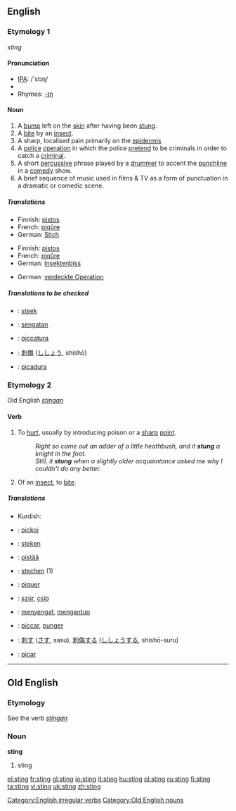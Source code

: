 {{wikipedia|dab=sting}}
==English==

===Etymology 1===
{{OE.}} ''sting''

{{rfc-level|check placement of Pronunciation}}

====Pronunciation====
*[[w:IPA|IPA]]: /'stɪɳ/
*{{audio|en-us-sting.ogg|Audio (US)}}
*Rhymes: [[Rhymes:English:-ɪŋ|-ɪŋ]]

====Noun====
{{en-noun}}

# A [[bump]] left on the [[skin]] after having been [[stung]].
# A [[bite]] by an [[insect]].
# A sharp, localised pain primarily on the [[epidermis]]
# A [[police]] [[operation]] in which the police [[pretend]] to be criminals in order to catch a [[criminal]].
# A short [[percussive]] phrase played by a [[drummer]] to accent the [[punchline]] in a [[comedy]] show.
# A  brief sequence of music used in films & TV as a form of punctuation in a dramatic or comedic scene.

=====Translations=====
{{trans-top|bump on skin after having been stung}}
*Finnish: [[pistos]]
*French: [[piqûre]]
*German: [[Stich]] {{m}}
{{trans-mid}}
{{trans-bottom}}

{{trans-top|bite by an insect}}
*Finnish: [[pistos]]
*French: [[piqûre]]
*German: [[Insektenbiss]] {{m}}
{{trans-mid}}
{{trans-bottom}}

{{trans-top|police operation}}
*German: [[verdeckte Operation]] {{f}}
{{trans-mid}}
{{trans-bottom}}

=====Translations to be checked=====
{{checktrans}}
<!--Remove this section once all of the translations below have been moved into the tables above.-->
*{{ttbc|Dutch}}: [[steek]]
*{{ttbc|Indonesian}}: [[sengat|sengatan]]
*{{ttbc|Interlingua}}: [[piccatura]]
*{{ttbc|Japanese}}: [[刺傷]] ([[ししょう]], shishō)
*{{ttbc|Spanish}}: [[picadura]]

===Etymology 2===
Old English ''[[stingan]]''

====Verb====
{{en-verb|stings|stinging|[[stang]] or [[stung]]|stung}}

# To [[hurt]], usually by introducing poison or a [[sharp]] [[point]].
#:''Right so came out an adder of a little heathbush, and it '''stung''' a knight in the foot.''
#:''Still, it '''stung''' when a slightly older acquaintance asked me why I couldn't do any better.''
# Of an [[insect]], to [[bite]].

=====Translations=====
{{trans-top|To hurt, usually by introducing poison or a sharp point}}
{{trans-mid}}
{{trans-bottom}}

{{trans-top|Of an insect, to bite}}
{{trans-mid}}
*Kurdish: {{KUchar|[[پێوه‌دان]]}}
{{trans-bottom}}

{{checktrans}}
{{top}}
*{{ttbc|Albanian}}: [[pickoj]]
*{{ttbc|Dutch}}: [[steken]]
*{{ttbc|Finnish}}: [[pistää]]
*{{ttbc|German}}: [[stechen]] (1)
*{{ttbc|French}}: [[piquer]]
{{mid}}
*{{ttbc|Hungarian}}: [[szúr]], [[csíp]]
*{{ttbc|Indonesian}}: [[sengat|menyengat]], [[antup|mengantup]]
*{{ttbc|Interlingua}}: [[piccar]], [[punger]]
*{{ttbc|Japanese}}: [[刺す]] ([[さす]], sasu), [[刺傷]]する ([[ししょう]]する, shishō-suru)
*{{ttbc|Spanish}}: [[picar]]
{{bottom}}

[[Category:English irregular verbs]]

----

==Old English==

===Etymology===
See the verb ''[[stingan]]''

===Noun===
'''sting'''

# sting

[[Category:Old English nouns]]

[[el:sting]]
[[fr:sting]]
[[gl:sting]]
[[io:sting]]
[[it:sting]]
[[hu:sting]]
[[pl:sting]]
[[ru:sting]]
[[fi:sting]]
[[ta:sting]]
[[vi:sting]]
[[uk:sting]]
[[zh:sting]]